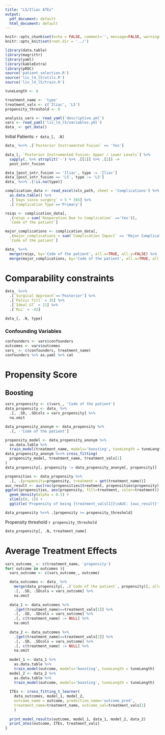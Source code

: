```yaml
---
title: "L5/Iliac ATEs"
output:
  pdf_document: default
  html_document: default
---
```


```r
knitr::opts_chunk$set(echo = FALSE, comment='', message=FALSE, warning=FALSE)
knitr::opts_knit$set(root.dir = '../')
```


```r
library(data.table)
library(magrittr)
library(yaml)
library(kableExtra)
library(pROC)
source('patient_selection.R')
source('liv_l4_l5/utils.R')
source('liv_l4_l5/train.R')

tuneLength <- 8

treatment_name <- 'type'
treatment_vals <- c('Iliac', 'L5')
propensity_threshold <- 0

```

```r
analysis_vars <- read_yaml('descriptive.yml')
vars <- read_yaml('liv_l4_l5/variables.yml')
data_ <- get_data()
```
Initial Patients: `r data_[, .N]`

```r
data_ %<>% .[`Posterior Instrumented Fusion` == 'Yes']
 
data_[, `Posterior Instrumented Fusion: Upper / Lower Levels`] %>% 
  sapply(. %>% strsplit('-') %>% .[[1]] %>% .[2]) ->
  post_intr_fusion

data_[post_intr_fusion == 'Iliac', type := 'Iliac']
data_[post_intr_fusion == 'L5', type := 'L5']
data_ %<>% .[!is.na(type)]
```


```r
complication_data <- read_excel(xls_path, sheet = 'Complications') %>% 
  as.data.table() %>% 
  .[`Days since surgery` < 5 * 365] %>% 
  .[`Complication Type`=='Primary']

reiqs <- complication_data[, 
  .(reiqs = sum(`Reoperation Due to Complication` =='Yes')), 
  `Code of the patient`] 

major_complications <- complication_data[, 
  .(major_complications = sum(`Complication Impact` == 'Major Complication')), 
  `Code of the patient`]

data_ %<>% 
  merge(reiqs, by='Code of the patient', all.x=TRUE, all.y=FALSE) %>% 
  merge(major_complications, by='Code of the patient', all.x=TRUE, all.y=FALSE)

```

# Comparability constraints
```r
data_ %<>% 
  .[`Surgical Approach`=='Posterior'] %>% 
  .[`Pelvic Tilt` < 35] %>% 
  .[`Ideal GT` < 21] %>% 
  .[`RLL` > -42] 
```

```r
data_[, .N, type]
```


### Confounding Variables

```r
confounders <- vars$confounders
outcomes <- vars$outcomes
vars_ <- c(confounders, treatment_name)
confounders %>% as.yaml %>% cat
```


# Propensity Score


## Boosting

```r
vars_propensity <- c(vars_, 'Code of the patient')
data_propensity <- data_ %>% 
  .[, .SD, .SDcols = vars_propensity] %>% 
  na.omit

data_propensity_anonym <- data_propensity %>% 
  .[, -'Code of the patient'] 

propensity_model <- data_propensity_anonym %>% 
  as.data.table %>% 
  train_model(treatment_name, models='boosting', tuneLength = tuneLength)
data_propensity_anonym %<>% cross_fitting(
  propensity_model, treatment_name, treatment_vals[1]
)
data_propensity[, propensity := data_propensity_anonym[, propensity]]
```

```r
propensities <- data_propensity %>% 
  .[, .(propensity=propensity, treatment = get(treatment_name))]
auc_result <- auc(roc(propensities$treatment, propensities$propensity))
ggplot(propensities, aes(propensity, fill=treatment, color=treatment)) +
  geom_density(alpha = 0.1) +
  xlim(c(0, 1)) +
  ggtitle('Propensity of being {treatment_vals[1]}\nAUC: {auc_result}' %>% f)
```


```r
data_propensity %<>% .[propensity >= propensity_threshold] 
```

Propensity threshold `r propensity_threshold`
```r
data_propensity[, .N, treatment_name]
```


# Average Treatment Effects

```r
vars_outcome_ <- c(treatment_name, 'propensity')
for( outcome in outcomes ){
  vars_outcome <- c(vars_outcome_, outcome)

  data_outcomes <- data_ %>% 
    merge(data_propensity[, .(`Code of the patient`, propensity)], all=FALSE) %>% 
    .[, .SD, .SDcols = vars_outcome] %>% 
    na.omit
  
  data_1 <- data_outcomes %>% 
    .[get(treatment_name)==treatment_vals[1]] %>% 
    .[, .SD, .SDcols = vars_outcome] %>% 
    .[, c(treatment_name) := NULL] %>% 
    na.omit
  
  data_2 <- data_outcomes %>% 
    .[get(treatment_name)==treatment_vals[2]] %>% 
    .[, .SD, .SDcols = vars_outcome] %>% 
    .[, c(treatment_name) := NULL] %>% 
    na.omit
  
  model_1 <- data_1 %>% 
    as.data.table %>% 
    train_model(outcome, models='boosting', tuneLength = tuneLength)
  model_2 <- data_2 %>% 
    as.data.table %>% 
    train_model(outcome, models='boosting', tuneLength = tuneLength)
  
  ITEs <- cross_fitting_t_learner(
    data_outcomes, model_1, model_2,
    outcome_name = outcome, prediction_name='outcome_pred',
    treatment_name=treatment_name, outcome_val=treatment_vals[1]
    )
  
  print_model_results(outcome, model_1, data_1, model_2, data_2)
  print_ates(outcome, ITEs, treatment_vals)
}
```

